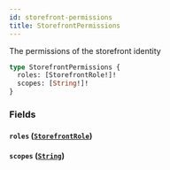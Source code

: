 ```yaml
---
id: storefront-permissions
title: StorefrontPermissions
---
```



The permissions of the storefront identity


```graphql
type StorefrontPermissions {
  roles: [StorefrontRole!]!
  scopes: [String!]!
}
```


### Fields

#### `roles` ([`StorefrontRole`](/developers/demandhq-apis/demand-api/graphql/reference/enums/storefront-role))




#### `scopes` ([`String`](/developers/demandhq-apis/demand-api/graphql/reference/scalars/string))






